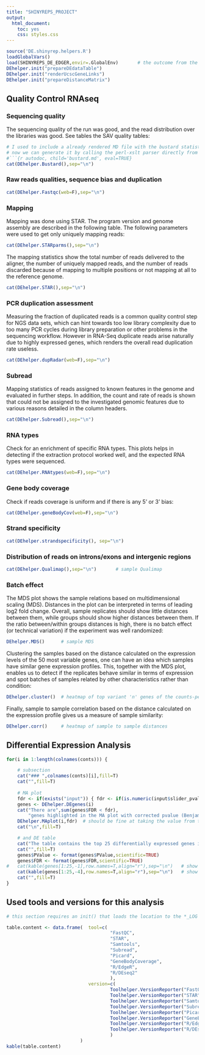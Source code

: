 ```yaml
---
title: "SHINYREPS_PROJECT"
output:
  html_document:
    toc: yes
    css: styles.css
---
```


<div class="contentbox">

```r
source('DE.shinyrep.helpers.R')
loadGlobalVars()
load(SHINYREPS_DE_EDGER,envir=.GlobalEnv)		# the outcome from the DE analysis
DEhelper.init("prepareDEdataTable")
DEhelper.init("renderUcscGeneLinks")
DEhelper.init("prepareDistanceMatrix")
``` 

## Quality Control RNAseq ##

### Sequencing quality ###
The sequencing quality of the run was good, and the read distribution over the libraries was good. See tables the SAV quality tables:

```r
# I used to include a already rendered MD file with the bustard statistics, but
# now we can generate it by calling the perl-xslt parser directly from the helpers
#```{r autodoc, child='bustard.md', eval=TRUE}
cat(DEhelper.Bustard(),sep="\n")
```

### Raw reads qualities, sequence bias and duplication
```r
cat(DEhelper.Fastqc(web=F),sep="\n")
```

### Mapping
Mapping was done using STAR. The program version and genome assembly are described in the following table. The following parameters were used to get only uniquely mapping reads:

```r
cat(DEhelper.STARparms(),sep="\n")
``` 

The mapping statistics show the total number of reads delivered to the aligner, the number of uniquely mapped reads, and the number of reads discarded because of mapping to multiple positions or not mapping at all to the reference genome.

```r
cat(DEhelper.STAR(),sep="\n")
``` 

### PCR duplication assessment
Measuring the fraction of duplicated reads is a common quality control step for NGS data sets, which can hint towards too low library complexity due to too many PCR cycles during library preparation or other problems in the sequencing workflow. However in RNA-Seq duplicate reads arise naturally due to highly expressed genes, which renders the overall read duplication rate useless.

```r
cat(DEhelper.dupRadar(web=F),sep="\n")
```

### Subread
Mapping statistics of reads assigned to known features in the genome and evaluated in further steps. In addition, the count and rate of reads is shown that could not be assigned to the investigated genomic features due to various reasons detailed in the column headers.

```r
cat(DEhelper.Subread(),sep="\n")
```

### RNA types
Check for an enrichment of specific RNA types. This plots helps in detecting if the extraction protocol worked well, and the expected RNA types were sequenced.

```r
cat(DEhelper.RNAtypes(web=F),sep="\n")
```

### Gene body coverage
Check if reads coverage is uniform and if there is any 5' or 3' bias:

```r
cat(DEhelper.geneBodyCov(web=F),sep="\n")
```

### Strand specificity 

```r

cat(DEhelper.strandspecificity(), sep="\n")

```


### Distribution of reads on introns/exons and intergenic regions ###

```r

cat(DEhelper.Qualimap(),sep="\n")		# sample Qualimap 

```



### Batch effect
The MDS plot shows the sample relations based on multidimensional scaling (MDS). Distances in the plot can be interpreted in terms of leading log2 fold change. Overall, sample replicates should show little distances between them, while groups should show higher distances between them. If the ratio between/within groups distances is high, there is no batch effect (or technical variation) if the experiment was well randomized:

```r
DEhelper.MDS()		# sample MDS 
```

Clustering the samples based on the distance calculated on the expression levels of the 50 most variable genes, one can have an idea which samples have similar gene expression profiles. This, together with the MDS plot, enables us to detect if the replicates behave similar in terms of expression and spot batches of samples related by other characteristics rather than condition: <br>

```r
DEhelper.cluster()	# heatmap of top variant 'n' genes of the counts-per-milion table
```

Finally, sample to sample correlation based on the distance calculated on the expression profile gives us a measure of sample similarity: <br>

```r
DEhelper.corr()		# heatmap of sample to sample distances
```

## Differential Expression Analysis

```r
for(i in 1:length(colnames(conts))) {

	# subsection
	cat("### ",colnames(conts)[i],fill=T)	
	cat("",fill=T)
	
	# MA plot
	fdr <- if(exists("input")) { fdr <- if(is.numeric(input$slider_pval)) input$slider_pval else .01 } else .01
	genes <- DEhelper.DEgenes(i)
	cat("There are",sum(genes$FDR < fdr),
		"genes highlighted in the MA plot with corrected pvalue (Benjamini and Hochberg, FDR) <",fdr,fill=T)
	DEhelper.MAplot(i,fdr)	# should be fine at taking the value from the UI slider
	cat("\n",fill=T)

	# and DE table
	cat("The table contains the top 25 differentially expressed genes in terms of fold change and FDR:",fill=T)
	cat("",fill=T)
	genes$PValue <- format(genes$PValue,scientific=TRUE)
	genes$FDR <- format(genes$FDR,scientific=TRUE)
#	cat(kable(genes[1:25,-1],row.names=T,align="r"),sep="\n")	# show only the top 25 genes
	cat(kable(genes[1:25,-4],row.names=T,align="r"),sep="\n")	# show only the top 25 genes
	cat("",fill=T)
}
```

## Used tools and versions for this analysis

```r

# this section requires an init() that loads the location to the *_LOG variables 

table.content <- data.frame(  tool=c(
									  "FastQC",
									  "STAR",
									  "Samtools",
									  "Subread",
									  "Picard",
									  "GeneBodyCoverage",
									  "R/EdgeR",
									  "R/DEseq2"
									  ),
							  version=c(
									  Toolhelper.VersionReporter("FastQC",   SHINYREPS_FASTQC_LOG ),
									  Toolhelper.VersionReporter("STAR",     SHINYREPS_STAR_LOG ),
									  Toolhelper.VersionReporter("Samtools", SHINYREPS_BAMINDEX_LOG),
									  Toolhelper.VersionReporter("Subread",  SHINYREPS_SUBREAD_LOG),
									  Toolhelper.VersionReporter("Picard",   SHINYREPS_BAM2BW_LOG),
									  Toolhelper.VersionReporter("GeneBodyCoverage", SHINYREPS_GENEBODYCOVERAGE_LOGS),
									  Toolhelper.VersionReporter("R/EdgeR",  SHINYREPS_EDGER_LOGS ),
									  Toolhelper.VersionReporter("R/DEseq2", SHINYREPS_DESEQ_LOGS)
									  )
						   )
kable(table.content)

```

</div>

